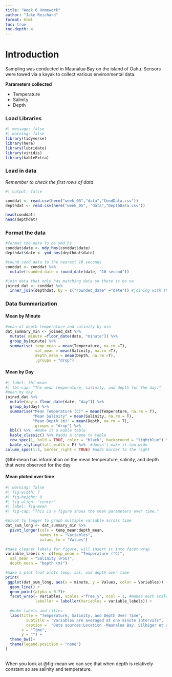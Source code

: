 ```yaml
---
title: "Week 6 Homework"
author: "Jake Reichard"
format: html
toc: true
toc-depth: 4
---
```


# **Introduction**

Sampling was conducted in Maunalua Bay on the island of Oahu. Sensors were towed via a kayak to collect various environmental data.

**Parameters collected**

* Temperature
* Salinity
* Depth

### **Load Libraries**

```r
#| message: false
#| warning: false
library(tidyverse)
library(here)
library(lubridate)
library(viridis)
library(kableExtra)
```

### **Load in data**

*Remember to check the first rows of data*

```r
#| output: false

conddat <- read.csv(here("week_05","data","CondData.csv"))
depthdat <- read.csv(here("week_05", "data","DepthData.csv"))

head(conddat)
head(depthdat)
```

### **Format the data** 
```r
#format the date to be ymd_hs
conddat$date <- mdy_hms(conddat$date) 
depthdat$date <- ymd_hms(depthdat$date)

#round cond data to the nearest 10 seconds
conddat <- conddat %>% 
  mutate(rounded_date = round_date(date, "10 second"))

#join data that only has matching data so there is no na
joined_dat <- conddat %>% 
  inner_join(depthdat, by = c("rounded_date" ="date")) #joining with the rounded date column
```

### **Data Summarization**

#### Mean by Minute
```r
#mean of depth temperature and salinity by min
dat_summary_min <- joined_dat %>%
  mutate( minute =floor_date(date, "minute")) %>% 
  group_by(minute) %>% 
  summarise( temp_mean = mean(Temperature, na.rm =T),
             sal_mean = mean(Salinity, na.rm =T),
             depth_mean = mean(Depth, na.rm =T),
             .groups = "drop")
```

#### Mean by Day
```r
#| label: tbl-mean
#| tbl-cap: "The mean temperature, salinity, and depth for the day."
#mean by day
joined_dat %>%
  mutate(day = floor_date(date, "day")) %>% 
  group_by(day) %>% 
  summarise("Mean Temperature (C)" = mean(Temperature, na.rm = T),
            "Mean Salinity" = mean(Salinity, na.rm = T),
            "Mean Depth (m)" = mean(Depth, na.rm = T),
            .groups = "drop") %>% 
  kbl() %>%  #make it a kable table
  kable_classic() %>% #adds a theme to table
  row_spec(1, bold = TRUE, color = "black", background = "lightblue") %>%  #how to highlight a row and add color
  kable_styling(full_width = F) %>%  #doesn't make it too wide
column_spec(1:4, border_right = TRUE) #adds border to the right
```


@tbl-mean has information on the mean temperature, salinity, and depth that were observed for the day.

#### Mean ploted over time
```r
#| warning: false
#| fig-width: 7
#| fig-height: 8
#| fig-align: "center"
#| label: fig-mean
#| fig-cap: "This is a figure shows the mean parameters over time."

#pivot to longer to graph multiple variable across time
dat_sum_long <- dat_summary_min %>% 
  pivot_longer(cols = temp_mean:depth_mean,
               names_to = "Variables",
               values_to = "Values")

#make cleaner labels for figure, will insert it into facet wrap 
variable_labels <- c(temp_mean = "Temperature (°C)",
  sal_mean = "Salinity (PSU)",
  depth_mean = "Depth (m)")

#make a plot that plots temp, sal, and depth over time
print(  
 ggplot(dat_sum_long, aes(x = minute, y = Values, color = Variables)) +
  geom_line() +
  geom_point(alpha = 0.7)+
  facet_wrap(~ Variables, scales ="free_y", ncol = 1, #makes each scale to each variables y values
             labeller = labeller(Variables = variable_labels)) +
  
  #make labels and titles 
  labs(title = "Temperature, Salinity, and Depth Over Time",
         subtitle = "Variables are averaged at one minute intervals",
         caption =  "Data sources:Location -Maunalua Bay, Silbiger et al. 2020 ",
       x = "Time", 
       y = "") +
  theme_bw()+
  theme(legend.position = "none")
)
 
```

When you look at @fig-mean we can see that when depth is relatively constant so are salinity and temperature.
